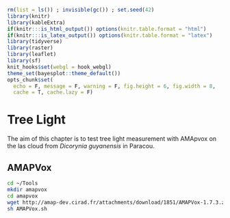 ```r
rm(list = ls()) ; invisible(gc()) ; set.seed(42)
library(knitr)
library(kableExtra)
if(knitr:::is_html_output()) options(knitr.table.format = "html") 
if(knitr:::is_latex_output()) options(knitr.table.format = "latex") 
library(tidyverse)
library(raster)
library(leaflet)
library(sf)
knit_hooks$set(webgl = hook_webgl)
theme_set(bayesplot::theme_default())
opts_chunk$set(
  echo = F, message = F, warning = F, fig.height = 6, fig.width = 8,
  cache = T, cache.lazy = F)
```


# Tree Light

The aim of this chapter is to test tree light measurement with AMApvox on the las cloud from *Dicorynia guyanensis* in Paracou.

## AMAPVox

```bash
cd ~/Tools
mkdir amapvox
cd amapvox
wget http://amap-dev.cirad.fr/attachments/download/1851/AMAPVox-1.7.3.zip
sh AMAPVox.sh
```
